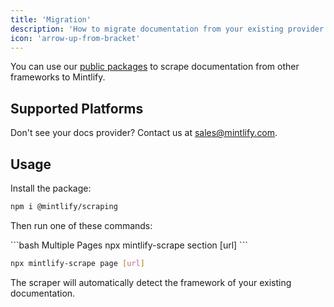 ```yaml
---
title: 'Migration'
description: 'How to migrate documentation from your existing provider'
icon: 'arrow-up-from-bracket'
---
```


You can use our [public packages](https://www.npmjs.com/package/@mintlify/scraping) to scrape documentation from other frameworks to Mintlify.

## Supported Platforms

<CardGroup cols={2}>
  <Card title="Docusaurus" icon="docusaurus" />
  <Card title="GitBook" icon="book" />
  <Card title="ReadMe" icon="readme" />
</CardGroup>

Don't see your docs provider? Contact us at sales@mintlify.com.

## Usage

Install the package:

```bash
npm i @mintlify/scraping
```

Then run one of these commands:

<CodeGroup>
```bash Multiple Pages
npx mintlify-scrape section [url]
```

```bash Single Page 
npx mintlify-scrape page [url]
```
</CodeGroup>

The scraper will automatically detect the framework of your existing documentation.